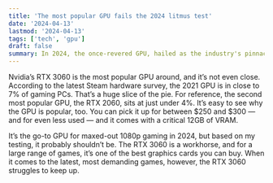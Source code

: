 ```yaml
---
title: 'The most popular GPU fails the 2024 litmus test'
date: '2024-04-13'
lastmod: '2024-04-13'
tags: ['tech', 'gpu']
draft: false
summary: In 2024, the once-revered GPU, hailed as the industry's pinnacle, faced a sobering litmus test and faltered. Its decline marks a significant shift in the tech landscape. With its popularity waning, questions arise about its relevance in the rapidly evolving world of graphics processing. This failure prompts reflection on the factors contributing to its downfall and raises anticipation for what new innovations will emerge to fill the void.
---
```


Nvidia’s RTX 3060 is the most popular GPU around, and it’s not even close. According to the latest Steam hardware survey, the 2021 GPU is in close to 7% of gaming PCs. That’s a huge slice of the pie. For reference, the second most popular GPU, the RTX 2060, sits at just under 4%. It’s easy to see why the GPU is popular, too. You can pick it up for between $250 and $300 — and for even less used — and it comes with a critical 12GB of VRAM.

It’s the go-to GPU for maxed-out 1080p gaming in 2024, but based on my testing, it probably shouldn’t be. The RTX 3060 is a workhorse, and for a large range of games, it’s one of the best graphics cards you can buy. When it comes to the latest, most demanding games, however, the RTX 3060 struggles to keep up.

